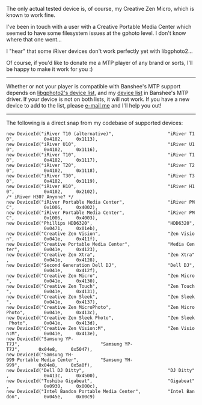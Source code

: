 The only actual tested device is, of course, my Creative Zen Micro, which is known to work fine.

I've been in touch with a user with a Creative Portable Media Center which seemed to have some filesystem issues at the gphoto level.  I don't know where that one went...

I "hear" that some iRiver devices don't work perfectly yet with libgphoto2...

Of course, if you'd like to donate me a MTP player of any brand or sorts, I'll be happy to make it work for you :)

----

Whether or not your player is compatible with Banshee's MTP support depends on [http://svn.sourceforge.net/viewcvs.cgi/*checkout*/gphoto/trunk/libgphoto2/camlibs/ptp2/library.c libgphoto2's device list], and my [http://cvs.gnome.org/viewcvs/*checkout*/banshee/src/Banshee.Dap/Mtp/MtpDeviceId.cs device list] in Banshee's MTP driver.  If your device is not on both lists, it will not work.  If you have a new device to add to the list, please [[Contact|e-mail me]] and I'll help you out!

----

The following is a direct snap from my codebase of supported devices:


 new DeviceId("iRiver T10 (alternative)",                    "iRiver T10",           0x4102,     0x1113),
 new DeviceId("iRiver U10",                                  "iRiver U10",           0x4102,     0x1116),
 new DeviceId("iRiver T10",                                  "iRiver T10",           0x4102,     0x1117),
 new DeviceId("iRiver T20",                                  "iRiver T20",           0x4102,     0x1118),
 new DeviceId("iRiver T30",                                  "iRiver T30",           0x4102,     0x1119),
 new DeviceId("iRiver H10",                                  "iRiver H10",           0x4102,     0x2102),
 /* iRiver H30? Anyone? */
 new DeviceId("iRiver Portable Media Center",                "iRiver PMC",           0x1006,     0x4002),
 new DeviceId("iRiver Portable Media Center",                "iRiver PMC",           0x1006,     0x4003),
 new DeviceId("Phillips HDD6320",                            "HDD6320",              0x0471,     0x01eb),
 new DeviceId("Creative Zen Vision",                         "Zen Vision",           0x041e,     0x411f),
 new DeviceId("Creative Portable Media Center",              "Media Center",         0x041e,     0x4123),
 new DeviceId("Creative Zen Xtra",                           "Zen Xtra",             0x041e,     0x4128),
 new DeviceId("Second Generation Dell DJ",                   "Dell DJ",              0x041e,     0x412f),
 new DeviceId("Creative Zen Micro",                          "Zen Micro",            0x041e,     0x4130),
 new DeviceId("Creative Zen Touch",                          "Zen Touch",            0x041e,     0x4131),
 new DeviceId("Creative Zen Sleek",                          "Zen Sleek",            0x041e,     0x4137),
 new DeviceId("Creative Zen MicroPhoto",                     "Zen MicroPhoto",       0x041e,     0x413c),
 new DeviceId("Creative Zen Sleek Photo",                    "Zen Sleek Photo",      0x041e,     0x413d),
 new DeviceId("Creative Zen Vision:M",                       "Zen Vision:M",         0x041e,     0x413e),
 new DeviceId("Samsung YP-T7J",                              "Samsung YP-T7J",       0x04e8,     0x5047),
 new DeviceId("Samsung YH-999 Portable Media Center",        "Samsung YH-999",       0x04e8,     0x5a0f),
 new DeviceId("Dell DJ Ditty",                               "DJ Ditty",             0x413c,     0x4500),
 new DeviceId("Toshiba Gigabeat",                            "Gigabeat",             0x0930,     0x000c),
 new DeviceId("Intel Bandon Portable Media Center",          "Intel Bandon",         0x045e,     0x00c9)
